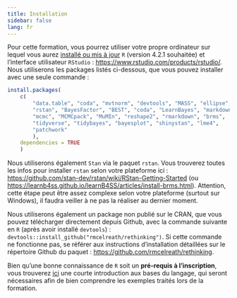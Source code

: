 ```yaml
---
title: Installation
sidebar: false
lang: fr
---
```


Pour cette formation, vous pourrez utiliser votre propre ordinateur sur lequel vous aurez [installé ou mis à jour](https://pbil.univ-lyon1.fr/CRAN/) `R` (version 4.2.1 souhaitée) et l'interface utilisateur `RStudio` : <https://www.rstudio.com/products/rstudio/>. Nous utiliserons les packages listés ci-dessous, que vous pouvez installer avec une seule commande :

```r
install.packages(
    c(
        "data.table", "coda", "mvtnorm", "devtools", "MASS", "ellipse",
        "rstan", "BayesFactor", "BEST", "coda", "LearnBayes", "markdown",
        "mcmc", "MCMCpack", "MuMIn", "reshape2", "rmarkdown", "brms",
        "tidyverse", "tidybayes", "bayesplot", "shinystan", "lme4",
        "patchwork"
        ),
    dependencies = TRUE
    )
```

Nous utiliserons également `Stan` via le paquet `rstan`. Vous trouverez toutes les infos pour installer `rstan` selon votre plateforme ici : <https://github.com/stan-dev/rstan/wiki/RStan-Getting-Started> (ou <https://learnb4ss.github.io/learnB4SS/articles/install-brms.html>). Attention, cette étape peut être assez complexe selon votre plateforme (surtout sur Windows), il faudra veiller à ne pas la réaliser au dernier moment.

Nous utiliserons également un package non publié sur le CRAN, que vous pouvez télécharger directement depuis Github, avec la commande suivante en `R` (après avoir installé `devtools`) : `devtools::install_github("rmcelreath/rethinking")`. Si cette commande ne fonctionne pas, se référer aux instructions d'installation détaillées sur le répertoire Github du paquet : <https://github.com/rmcelreath/rethinking>.

Bien qu'une bonne connaissance de `R` soit un **pré-requis à l'inscription**, vous trouverez [ici](https://cran.r-project.org/doc/contrib/Torfs+Brauer-Short-R-Intro.pdf) une courte introduction aux bases du langage, qui seront nécessaires afin de bien comprendre les exemples traités lors de la formation.
